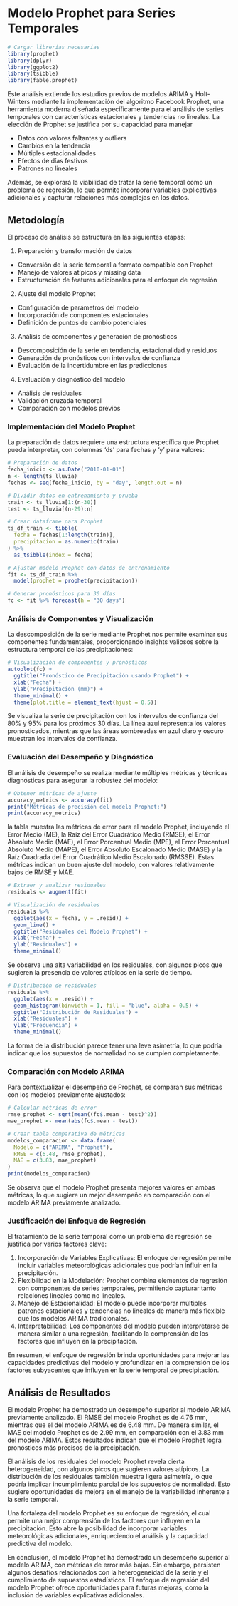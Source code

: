 # Modelo Prophet para Series Temporales

```r
# Cargar librerías necesarias
library(prophet)
library(dplyr)
library(ggplot2)
library(tsibble)
library(fable.prophet)
```

Este análisis extiende los estudios previos de modelos ARIMA y Holt-Winters mediante la implementación del algoritmo Facebook Prophet, una herramienta moderna diseñada específicamente para el análisis de series temporales con características estacionales y tendencias no lineales. La elección de Prophet se justifica por su capacidad para manejar

- Datos con valores faltantes y outliers
- Cambios en la tendencia
- Múltiples estacionalidades
- Efectos de días festivos
- Patrones no lineales

Además, se explorará la viabilidad de tratar la serie temporal como un problema de regresión, lo que permite incorporar variables explicativas adicionales y capturar relaciones más complejas en los datos.

## Metodología

El proceso de análisis se estructura en las siguientes etapas:

1. Preparación y transformación de datos
- Conversión de la serie temporal a formato compatible con Prophet
- Manejo de valores atípicos y missing data
- Estructuración de features adicionales para el enfoque de regresión


2. Ajuste del modelo Prophet
- Configuración de parámetros del modelo
- Incorporación de componentes estacionales
- Definición de puntos de cambio potenciales


3. Análisis de componentes y generación de pronósticos
- Descomposición de la serie en tendencia, estacionalidad y residuos
- Generación de pronósticos con intervalos de confianza
- Evaluación de la incertidumbre en las predicciones


4. Evaluación y diagnóstico del modelo
- Análisis de residuales
- Validación cruzada temporal
- Comparación con modelos previos

### Implementación del Modelo Prophet

La preparación de datos requiere una estructura específica que Prophet pueda interpretar, con columnas 'ds' para fechas y 'y' para valores:

```r
# Preparación de datos
fecha_inicio <- as.Date("2010-01-01")
n <- length(ts_lluvia)
fechas <- seq(fecha_inicio, by = "day", length.out = n)

# Dividir datos en entrenamiento y prueba
train <- ts_lluvia[1:(n-30)]
test <- ts_lluvia[(n-29):n]

# Crear dataframe para Prophet
ts_df_train <- tibble(
  fecha = fechas[1:length(train)],
  precipitacion = as.numeric(train)
) %>%
  as_tsibble(index = fecha)

# Ajustar modelo Prophet con datos de entrenamiento
fit <- ts_df_train %>%
  model(prophet = prophet(precipitacion))

# Generar pronósticos para 30 días
fc <- fit %>% forecast(h = "30 days")
```

### Análisis de Componentes y Visualización

La descomposición de la serie mediante Prophet nos permite examinar sus componentes fundamentales, proporcionando insights valiosos sobre la estructura temporal de las precipitaciones:

```r
# Visualización de componentes y pronósticos
autoplot(fc) +
  ggtitle("Pronóstico de Precipitación usando Prophet") +
  xlab("Fecha") +
  ylab("Precipitación (mm)") +
  theme_minimal() +
  theme(plot.title = element_text(hjust = 0.5))
```
Se visualiza la serie de precipitación con los intervalos de confianza del 80% y 95% para los próximos 30 días. La línea azul representa los valores pronosticados, mientras que las áreas sombreadas en azul claro y oscuro muestran los intervalos de confianza.


### Evaluación del Desempeño y Diagnóstico

El análisis de desempeño se realiza mediante múltiples métricas y técnicas diagnósticas para asegurar la robustez del modelo:

```r
# Obtener métricas de ajuste
accuracy_metrics <- accuracy(fit)
print("Métricas de precisión del modelo Prophet:")
print(accuracy_metrics)
```
la tabla muestra las métricas de error para el modelo Prophet, incluyendo el Error Medio (ME), la Raíz del Error Cuadrático Medio (RMSE), el Error Absoluto Medio (MAE), el Error Porcentual Medio (MPE), el Error Porcentual Absoluto Medio (MAPE), el Error Absoluto Escalonado Medio (MASE) y la Raíz Cuadrada del Error Cuadrático Medio Escalonado (RMSSE). Estas métricas indican un buen ajuste del modelo, con valores relativamente bajos de RMSE y MAE.

```r
# Extraer y analizar residuales
residuals <- augment(fit)

# Visualización de residuales
residuals %>%
  ggplot(aes(x = fecha, y = .resid)) +
  geom_line() +
  ggtitle("Residuales del Modelo Prophet") +
  xlab("Fecha") +
  ylab("Residuales") +
  theme_minimal()
```

Se observa una alta variabilidad en los residuales, con algunos picos que sugieren la presencia de valores atípicos en la serie de tiempo.

```r
# Distribución de residuales
residuals %>%
  ggplot(aes(x = .resid)) +
  geom_histogram(binwidth = 1, fill = "blue", alpha = 0.5) +
  ggtitle("Distribución de Residuales") +
  xlab("Residuales") +
  ylab("Frecuencia") +
  theme_minimal()
```

La forma de la distribución parece tener una leve asimetría, lo que podría indicar que los supuestos de normalidad no se cumplen completamente.

### Comparación con Modelo ARIMA

Para contextualizar el desempeño de Prophet, se comparan sus métricas con los modelos previamente ajustados:

```r
# Calcular métricas de error
rmse_prophet <- sqrt(mean((fc$.mean - test)^2))
mae_prophet <- mean(abs(fc$.mean - test))

# Crear tabla comparativa de métricas
modelos_comparacion <- data.frame(
  Modelo = c("ARIMA", "Prophet"),
  RMSE = c(6.48, rmse_prophet),
  MAE = c(3.83, mae_prophet)
)
print(modelos_comparacion)
```

Se observa que el modelo Prophet presenta mejores valores en ambas métricas, lo que sugiere un mejor desempeño en comparación con el modelo ARIMA previamente analizado.

### Justificación del Enfoque de Regresión

El tratamiento de la serie temporal como un problema de regresión se justifica por varios factores clave:

1. Incorporación de Variables Explicativas: El enfoque de regresión permite incluir variables meteorológicas adicionales que podrían influir en la precipitación.
2. Flexibilidad en la Modelación: Prophet combina elementos de regresión con componentes de series temporales, permitiendo capturar tanto relaciones lineales como no lineales.
3. Manejo de Estacionalidad: El modelo puede incorporar múltiples patrones estacionales y tendencias no lineales de manera más flexible que los modelos ARIMA tradicionales.
4. Interpretabilidad: Los componentes del modelo pueden interpretarse de manera similar a una regresión, facilitando la comprensión de los factores que influyen en la precipitación.

En resumen, el enfoque de regresión brinda oportunidades para mejorar las capacidades predictivas del modelo y profundizar en la comprensión de los factores subyacentes que influyen en la serie temporal de precipitación.

## Análisis de Resultados

El modelo Prophet ha demostrado un desempeño superior al modelo ARIMA previamente analizado. El RMSE del modelo Prophet es de 4.76 mm, mientras que el del modelo ARIMA es de 6.48 mm. De manera similar, el MAE del modelo Prophet es de 2.99 mm, en comparación con el 3.83 mm del modelo ARIMA. Estos resultados indican que el modelo Prophet logra pronósticos más precisos de la precipitación.

El análisis de los residuales del modelo Prophet revela cierta heterogeneidad, con algunos picos que sugieren valores atípicos. La distribución de los residuales también muestra ligera asimetría, lo que podría implicar incumplimiento parcial de los supuestos de normalidad. Esto sugiere oportunidades de mejora en el manejo de la variabilidad inherente a la serie temporal.

Una fortaleza del modelo Prophet es su enfoque de regresión, el cual permite una mejor comprensión de los factores que influyen en la precipitación. Esto abre la posibilidad de incorporar variables meteorológicas adicionales, enriqueciendo el análisis y la capacidad predictiva del modelo.

En conclusión, el modelo Prophet ha demostrado un desempeño superior al modelo ARIMA, con métricas de error más bajas. Sin embargo, persisten algunos desafíos relacionados con la heterogeneidad de la serie y el cumplimiento de supuestos estadísticos. El enfoque de regresión del modelo Prophet ofrece oportunidades para futuras mejoras, como la inclusión de variables explicativas adicionales.
